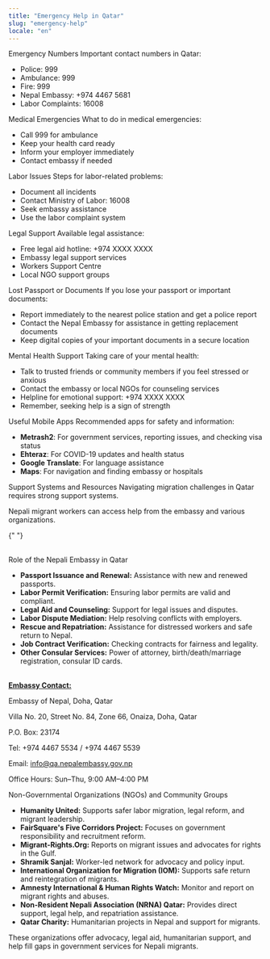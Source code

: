 ```yaml
---
title: "Emergency Help in Qatar"
slug: "emergency-help"
locale: "en"
---
```


<IconHeading icon="emergency">Emergency Numbers</IconHeading>
<SectionContainer slug="emergency-numbers">
  Important contact numbers in Qatar:
  <ul>
    <li>Police: 999</li>
    <li>Ambulance: 999</li>
    <li>Fire: 999</li>
    <li>Nepal Embassy: +974 4467 5681</li>
    <li>Labor Complaints: 16008</li>
  </ul>
</SectionContainer>

<IconHeading icon="medical">Medical Emergencies</IconHeading>
<SectionContainer title="" slug="medical">
  What to do in medical emergencies:
  <ul>
    <li>Call 999 for ambulance</li>
    <li>Keep your health card ready</li>
    <li>Inform your employer immediately</li>
    <li>Contact embassy if needed</li>
  </ul>
</SectionContainer>

<IconHeading icon="labor">Labor Issues</IconHeading>
<SectionContainer title="" slug="labor">
  Steps for labor-related problems:
  <ul>
    <li>Document all incidents</li>
    <li>Contact Ministry of Labor: 16008</li>
    <li>Seek embassy assistance</li>
    <li>Use the labor complaint system</li>
  </ul>
</SectionContainer>

<IconHeading icon="legal">Legal Support</IconHeading>
<SectionContainer title="" slug="legal">
  Available legal assistance:
  <ul>
    <li>Free legal aid hotline: +974 XXXX XXXX</li>
    <li>Embassy legal support services</li>
    <li>Workers Support Centre</li>
    <li>Local NGO support groups</li>
  </ul>
</SectionContainer>

<IconHeading icon="passport">Lost Passport or Documents</IconHeading>
<SectionContainer title="" slug="lost-documents">
  If you lose your passport or important documents:
  <ul>
    <li>
      Report immediately to the nearest police station and get a police report
    </li>
    <li>
      Contact the Nepal Embassy for assistance in getting replacement documents
    </li>
    <li>
      Keep digital copies of your important documents in a secure location
    </li>
  </ul>
</SectionContainer>

<IconHeading icon="support">Mental Health Support</IconHeading>
<SectionContainer title="" slug="mental-health">
  Taking care of your mental health:
  <ul>
    <li>
      Talk to trusted friends or community members if you feel stressed or
      anxious
    </li>
    <li>Contact the embassy or local NGOs for counseling services</li>
    <li>Helpline for emotional support: +974 XXXX XXXX</li>
    <li>Remember, seeking help is a sign of strength</li>
  </ul>
</SectionContainer>

<IconHeading icon="info">Useful Mobile Apps</IconHeading>
<SectionContainer title="" slug="mobile-apps">
  Recommended apps for safety and information:
  <ul>
    <li>
      <b>Metrash2</b>: For government services, reporting issues, and checking
      visa status
    </li>
    <li>
      <b>Ehteraz</b>: For COVID-19 updates and health status
    </li>
    <li>
      <b>Google Translate</b>: For language assistance
    </li>
    <li>
      <b>Maps</b>: For navigation and finding embassy or hospitals
    </li>
  </ul>
</SectionContainer>

<IconHeading icon="help">Support Systems and Resources</IconHeading>
<SectionContainer title="" slug="support-systems">
  Navigating migration challenges in Qatar requires strong support systems. 
  
  Nepali migrant workers can access help from the embassy and various organizations.

{" "}

<br />
</SectionContainer>
<IconHeading icon="help">Role of the Nepali Embassy in Qatar</IconHeading>
<SectionContainer title="" slug="nepalembassy">
<ul>
  <li>
    <b>Passport Issuance and Renewal:</b> Assistance with new and renewed
    passports.
  </li>
  <li>
    <b>Labor Permit Verification:</b> Ensuring labor permits are valid and
    compliant.
  </li>
  <li>
    <b>Legal Aid and Counseling:</b> Support for legal issues and disputes.
  </li>
  <li>
    <b>Labor Dispute Mediation:</b> Help resolving conflicts with employers.
  </li>
  <li>
    <b>Rescue and Repatriation:</b> Assistance for distressed workers and safe
    return to Nepal.
  </li>
  <li>
    <b>Job Contract Verification:</b> Checking contracts for fairness and
    legality.
  </li>
  <li>
    <b>Other Consular Services:</b> Power of attorney, birth/death/marriage
    registration, consular ID cards.
  </li>
</ul>
<br />
<u><b>Embassy Contact:</b></u>
<br />

Embassy of Nepal, Doha, Qatar

Villa No. 20, Street No. 84, Zone 66, Onaiza, Doha, Qatar

P.O. Box: 23174

Tel: +974 4467 5534 / +974 4467 5539

Email: info@qa.nepalembassy.gov.np

Office Hours: Sun–Thu, 9:00 AM–4:00 PM

</SectionContainer>
  
<IconHeading icon="help">Non-Governmental Organizations (NGOs) and Community Groups</IconHeading>
<SectionContainer title="" slug="nepalembassy">
  <ul>
    <li>
      <b>Humanity United:</b> Supports safer labor migration, legal reform, and
      migrant leadership.
    </li>
    <li>
      <b>FairSquare's Five Corridors Project:</b> Focuses on government
      responsibility and recruitment reform.
    </li>
    <li>
      <b>Migrant-Rights.Org:</b> Reports on migrant issues and advocates for
      rights in the Gulf.
    </li>
    <li>
      <b>Shramik Sanjal:</b> Worker-led network for advocacy and policy input.
    </li>
    <li>
      <b>International Organization for Migration (IOM):</b> Supports safe
      return and reintegration of migrants.
    </li>
    <li>
      <b>Amnesty International & Human Rights Watch:</b> Monitor and report on
      migrant rights and abuses.
    </li>
    <li>
      <b>Non-Resident Nepali Association (NRNA) Qatar:</b> Provides direct
      support, legal help, and repatriation assistance.
    </li>
    <li>
      <b>Qatar Charity:</b> Humanitarian projects in Nepal and support for
      migrants.
    </li>
  </ul>
  These organizations offer advocacy, legal aid, humanitarian support, and help
  fill gaps in government services for Nepali migrants.
</SectionContainer>
